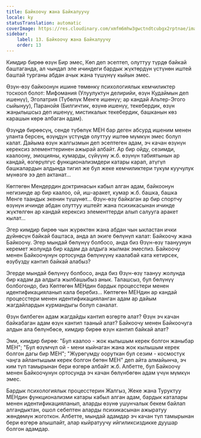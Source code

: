 ```yaml
---
title: Байкоочу жана Байкалуучу
locale: ky
statusTranslation: automatic
coverImage: https://res.cloudinary.com/xmfm6mhw3gwctndtcubgx2rptnae/image/upload/v1740468922/small_cover_tratado_de_psicologia_revolucionaria_a4c0dca4e0.webp
sidebar:
    label: 13. Байкоочу жана Байкалуучу
    order: 13
---
```

Кимдир бирөө өзүн Бир эмес, Көп деп эсептеп, олуттуу түрдө байкай баштаганда, ал чындап эле ичиндеги бардык жүктөрдүн үстүнөн иштей баштай турганы абдан ачык жана түшүнүү кыйын эмес.

Өзүн-өзү байкоонун ишине төмөнкү психологиялык кемчиликтер тоскоол болот: Мифомания (Улуулуктун делирийи, өзүн Кудаймын деп ишенүү), Эголатрия (Түбөлүк Менге ишенүү; ар кандай Альтер-Эгого сыйынуу), Паранойя (Билгичтик, өзүнө ишенүү, текебердик, өзүн жаңылышсыз деп ишенүү, мистикалык текебердик, башканын көз карашын көрө албаган адам).

Өзүңдө бирөөсүң, сенде түбөлүк МЕН бар деген абсурд ишеним менен уланта берсең, өзүңдүн үстүңдө олуттуу иштөө мүмкүн эмес болуп калат. Дайыма өзүн жалгызмын деп эсептеген адам, эч качан өзүнүн керексиз элементтеринен ажырай албайт. Ар бир ойду, сезимди, каалоону, эмоцияны, кумарды, сүйүүнү ж.б. өзүнүн табиятынын ар кандай, өзгөрүлгүс функционализмдери катары карап, атүгүл башкалардын алдында тигил же бул жеке кемчиликтери тукум куучулук мүнөзгө ээ деп актанат...

Көптөгөн Мендердин доктринасын кабыл алган адам, байкоонун негизинде ар бир каалоо, ой, иш-аракет, кумар ж.б. башка, башка Менге таандык экенин түшүнөт... Өзүн-өзү байкаган ар бир спортчу өзүнүн ичинде абдан олуттуу иштейт жана психикасынан ичинде жүктөлгөн ар кандай керексиз элементтерди алып салууга аракет кылат...

Эгер кимдир бирөө чын жүрөктөн жана абдан чын ыкластан ички дүйнөсүн байкай баштаса, анда ал экиге бөлүнүп калат: Байкоочу жана Байкоочу. Эгер мындай бөлүнүү болбосо, анда биз Өзүн-өзү таануунун керемет жолунда бир кадам да алдыга жылмак эмеспиз. Байкоочу менен Байкоочунун ортосунда бөлүнүүнү каалабай ката кетирсек, өзүбүздү кантип байкай алабыз?

Эгерде мындай бөлүнүү болбосо, анда биз Өзүн-өзү таануу жолунда бир кадам да алдыга жылбашыбыз анык. Талашсыз, бул бөлүнүү болбогондо, биз Көптөгөн МЕНдин бардык процесстери менен идентификацияланып кала беребиз... Көптөгөн МЕНдин ар кандай процесстери менен идентификацияланган адам ар дайым жагдайлардын курмандыгы болуп саналат.

Өзүн билбеген адам жагдайды кантип өзгөртө алат? Өзүн эч качан байкабаган адам өзүн кантип тааный алат? Байкоочу менен Байкоочуга алдын ала бөлүнбөсө, кимдир бирөө өзүн кантип байкай алат?

Эми, кимдир бирөө: "Бул каалоо - жок кылышым керек болгон жаныбар МЕН"; "Бул өзүмчүл ой - мени кыйнаган жана жок кылышым керек болгон дагы бир МЕН"; "Жүрөгүмдү ооруткан бул сезим - космостук чаңга айлантышым керек болгон бөтөн МЕН" деп айта алмайынча, эч ким түп тамырынан бери өзгөрө албайт ж.б. Албетте, бул Байкоочу менен Байкоочунун ортосунда эч качан бөлүнбөгөн адам үчүн мүмкүн эмес.

Бардык психологиялык процесстерин Жалгыз, Жеке жана Туруктуу МЕНдин функционализми катары кабыл алган адам, бардык каталары менен идентификацияланып, аларды өзүнө ушунчалык бекем байлап алгандыктан, ошол себептен аларды психикасынан ажыратуу жөндөмүн жоготкон. Албетте, мындай адамдар эч качан түп тамырынан бери өзгөрө алышпайт, алар кыйратуучу ийгиликсиздикке дуушар болгон адамдар.

